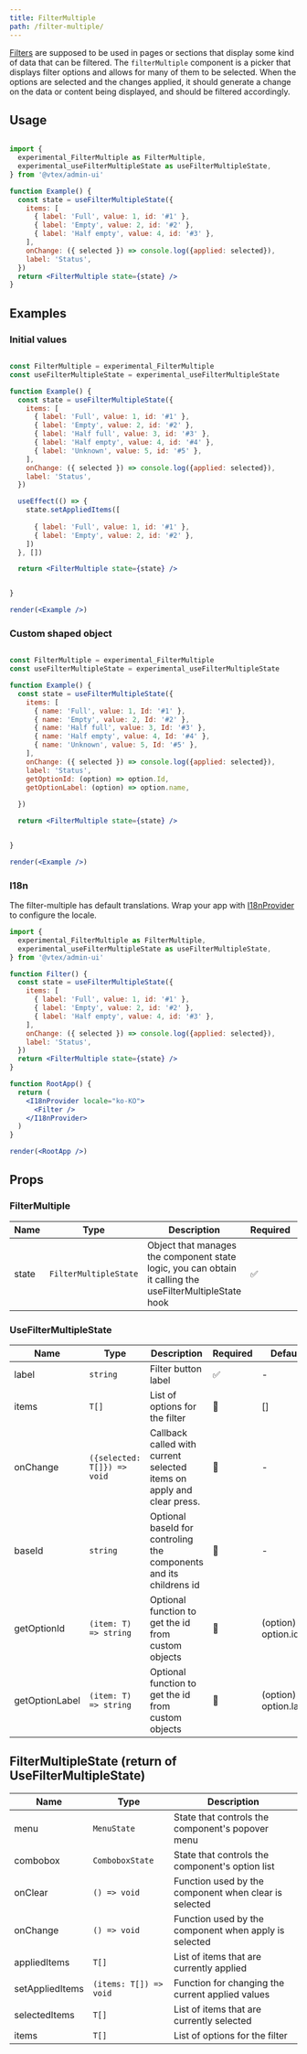 ```yaml
---
title: FilterMultiple
path: /filter-multiple/
---
```


[Filters](/filter/) are supposed to be used in pages or sections that display some kind of data that can be filtered. The `filterMultiple`
 component is a picker that displays filter options and allows for many of them to be selected. When the options are selected
 and the changes applied, it should generate a change on the data or content being displayed, and should be filtered accordingly.

## Usage

```jsx

import {
  experimental_FilterMultiple as FilterMultiple,
  experimental_useFilterMultipleState as useFilterMultipleState,
} from '@vtex/admin-ui'

function Example() {
  const state = useFilterMultipleState({
    items: [
      { label: 'Full', value: 1, id: '#1' },
      { label: 'Empty', value: 2, id: '#2' },
      { label: 'Half empty', value: 4, id: '#3' },
    ],
    onChange: ({ selected }) => console.log({applied: selected}),
    label: 'Status',
  })
  return <FilterMultiple state={state} />
}
```

## Examples

### Initial values

```jsx noInline

const FilterMultiple = experimental_FilterMultiple
const useFilterMultipleState = experimental_useFilterMultipleState

function Example() {
  const state = useFilterMultipleState({
    items: [
      { label: 'Full', value: 1, id: '#1' },
      { label: 'Empty', value: 2, id: '#2' },
      { label: 'Half full', value: 3, id: '#3' },
      { label: 'Half empty', value: 4, id: '#4' },
      { label: 'Unknown', value: 5, id: '#5' },
    ],
    onChange: ({ selected }) => console.log({applied: selected}),
    label: 'Status',
  })

  useEffect(() => {
    state.setAppliedItems([
      
      { label: 'Full', value: 1, id: '#1' },
      { label: 'Empty', value: 2, id: '#2' },
    ])
  }, [])

  return <FilterMultiple state={state} />


}

render(<Example />)
```

### Custom shaped object

```jsx noInline

const FilterMultiple = experimental_FilterMultiple
const useFilterMultipleState = experimental_useFilterMultipleState

function Example() {
  const state = useFilterMultipleState({
    items: [
      { name: 'Full', value: 1, Id: '#1' },
      { name: 'Empty', value: 2, Id: '#2' },
      { name: 'Half full', value: 3, Id: '#3' },
      { name: 'Half empty', value: 4, Id: '#4' },
      { name: 'Unknown', value: 5, Id: '#5' },
    ],
    onChange: ({ selected }) => console.log({applied: selected}),
    label: 'Status',
    getOptionId: (option) => option.Id,
    getOptionLabel: (option) => option.name,
    
  })

  return <FilterMultiple state={state} />


}

render(<Example />)
```

### I18n

The filter-multiple has default translations. Wrap your app with [I18nProvider](/experimental/localization#i18nprovider/) to configure the locale.

```jsx
import {
  experimental_FilterMultiple as FilterMultiple,
  experimental_useFilterMultipleState as useFilterMultipleState,
} from '@vtex/admin-ui'

function Filter() {
  const state = useFilterMultipleState({
    items: [
      { label: 'Full', value: 1, id: '#1' },
      { label: 'Empty', value: 2, id: '#2' },
      { label: 'Half empty', value: 4, id: '#3' },
    ],
    onChange: ({ selected }) => console.log({applied: selected}),
    label: 'Status',
  })
  return <FilterMultiple state={state} />
}

function RootApp() {
  return (
    <I18nProvider locale="ko-KO">
      <Filter />
    </I18nProvider>
  )
}

render(<RootApp />)
```

## Props

### FilterMultiple

| Name  | Type                  | Description    | Required | Default |
| ----- | --------------------- | -------------- | -------- | ------- |
| state | `FilterMultipleState` | Object that manages the component state logic, you can obtain it calling the useFilterMultipleState hook | ✅       | -       |

### UseFilterMultipleState

| Name           | Type                             | Description                                                            | Required | Default |
| -------------- | -------------------------------- | ---------------------------------------------------------------------- | -------- | ------- |
| label          | `string`                         | Filter button label                                                    | ✅       | -       |
| items          | `T[]`                            | List of options for the filter                                         | 🚫       | []      |
| onChange       | `({selected: T[]}) => void`      | Callback called with current selected items on apply and clear press.  | 🚫       | -       |
| baseId         | `string`                         | Optional baseId for controling the components and its childrens id     | 🚫       | -       |
| getOptionId    | `(item: T) => string`            | Optional function to get the id from custom objects                    | 🚫       | (option) => option.id       |
| getOptionLabel | `(item: T) => string`            | Optional function to get the id from custom objects                    | 🚫       | (option) => option.label    |


## FilterMultipleState (return of UseFilterMultipleState)

| Name           | Type                             | Description
| -------------- | -------------------------------- | -------------------------------------------------------------------
| menu           | `MenuState`                      | State that controls the component's popover menu
| combobox       | `ComboboxState`                  | State that controls the component's option list
| onClear        | `() => void`                     | Function used by the component when clear is selected
| onChange       | `() => void`                     | Function used by the component when apply is selected
| appliedItems   | `T[]`                            | List of items that are currently applied
| setAppliedItems| `(items: T[]) => void`           | Function for changing the current applied values 
| selectedItems  | `T[]`                            | List of items that are currently selected
| items          | `T[]`                            | List of options for the filter
